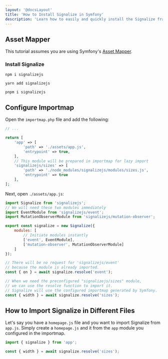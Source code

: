 ```yaml
---
layout: '@docsLayout'
title: 'How to Install Signalize in Symfony'
description: 'Learn how to easily and quickly install the Signalize framework in your Symfony applications.'
---
```


## Asset Mapper
This tutorial assumes you are using Symfony's [Asset Mapper](https://symfony.com/doc/current/frontend/asset_mapper.html).

### Install Signalize
```
npm i signalizejs

yarn add signalizejs

pnpm i signalizejs
```

## Configure Importmap
Open the `importmap.php` file and add the following:

```php
// ...

return [
	'app' => [
		'path' => './assets/app.js',
		'entrypoint' => true,
	],
	// This module will be prepared in importmap for lazy import
	'signalizejs/sizes' => [
		'path' => './node_modules/signalizejs/modules/sizes.js',
		'entrypoint' => true
	],
];
```

Next, open `./assets/app.js`:
```js
import Signalize from 'signalizejs';
// We will need these two modules immediately
import EventModule from 'signalizejs/event';
import MutationObserverModule from 'signalizejs/mutation-observer';

export const signalize = new Signalize({
	modules: [
		// Initiate modules instantly
		['event', EventModule],
		['mutation-observer', MutationObserverModule]
	]
});

// There will be no request for 'signalizejs/event'
// because the module is already imported.
const { on } = await signalize.resolve('event');

// When we need the preconfigured "signalizejs/sizes" module,
// we can use the resolve function to import it.
// Signalize will use the configured importmap generated by Symfony.
const { width } = await signalize.resolve('sizes');
```

## How to Import Signalize in Different Files
Let's say you have a `homepage.js` file and you want to import Signalize from `app.js`.
Simply create a `homepage.js` and it from the `app` module you configured in the importmap.

```js
import { signalize } from 'app';

const { width } = await signalize.resolve('sizes');
```
